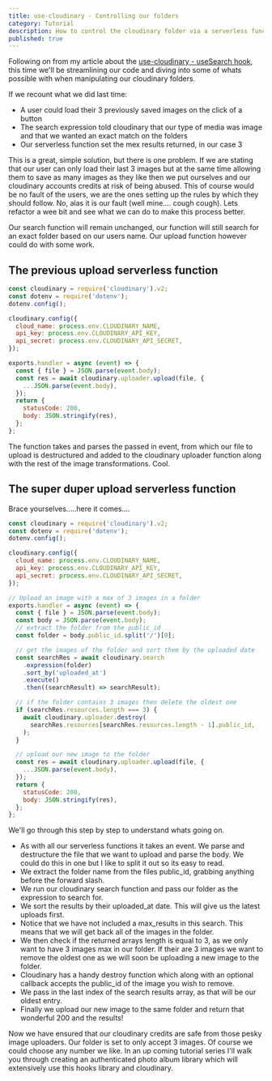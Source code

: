 ```yaml
---
title: use-cloudinary - Controlling our folders
category: Tutorial
description: How to control the cloudinary folder via a serverless function
published: true
---
```


Following on from my article about the [use-cloudinary - useSearch hook](https://richardhaines.dev/use-cloudinary-hooks-use-search/), this time we'll be streamlining our code and diving into some of whats possible with when manipulating our cloudinary folders.

If we recount what we did last time:

- A user could load their 3 previously saved images on the click of a button
- The search expression told cloudinary that our type of media was image and that we wanted an exact match on the folders
- Our serverless function set the mex results returned, in our case 3

This is a great, simple solution, but there is one problem. If we are stating that our user can only load their last 3 images but at the same time allowing them to save as many images as they like then we put ourselves and our cloudinary accounts credits at risk of being abused. This of course would be no fault of the users, we are the ones setting up the rules by which they should follow. No, alas it is our fault (well mine.... cough cough). Lets refactor a wee bit and see what we can do to make this process better.

Our search function will remain unchanged, our function will still search for an exact folder based on our users name. Our upload function however could do with some work.

## The previous upload serverless function

```js
const cloudinary = require('cloudinary').v2;
const dotenv = require('dotenv');
dotenv.config();

cloudinary.config({
  cloud_name: process.env.CLOUDINARY_NAME,
  api_key: process.env.CLOUDINARY_API_KEY,
  api_secret: process.env.CLOUDINARY_API_SECRET,
});

exports.handler = async (event) => {
  const { file } = JSON.parse(event.body);
  const res = await cloudinary.uploader.upload(file, {
    ...JSON.parse(event.body),
  });
  return {
    statusCode: 200,
    body: JSON.stringify(res),
  };
};
```

The function takes and parses the passed in event, from which our file to upload is destructured and added to the cloudinary uploader function along with the rest of the image transformations. Cool.

## The super duper upload serverless function

Brace yourselves.....here it comes....

```js
const cloudinary = require('cloudinary').v2;
const dotenv = require('dotenv');
dotenv.config();

cloudinary.config({
  cloud_name: process.env.CLOUDINARY_NAME,
  api_key: process.env.CLOUDINARY_API_KEY,
  api_secret: process.env.CLOUDINARY_API_SECRET,
});

// Upload an image with a max of 3 images in a folder
exports.handler = async (event) => {
  const { file } = JSON.parse(event.body);
  const body = JSON.parse(event.body);
  // extract the folder from the public_id
  const folder = body.public_id.split('/')[0];

  // get the images of the folder and sort them by the uploaded date
  const searchRes = await cloudinary.search
    .expression(folder)
    .sort_by('uploaded_at')
    .execute()
    .then((searchResult) => searchResult);

  // if the folder contains 3 images then delete the oldest one
  if (searchRes.resources.length === 3) {
    await cloudinary.uploader.destroy(
      searchRes.resources[searchRes.resources.length - 1].public_id,
    );
  }

  // upload our new image to the folder
  const res = await cloudinary.uploader.upload(file, {
    ...JSON.parse(event.body),
  });
  return {
    statusCode: 200,
    body: JSON.stringify(res),
  };
};
```

We'll go through this step by step to understand whats going on.

- As with all our serverless functions it takes an event. We parse and destructure the file that we want to upload and parse the body. We could do this in one but I like to split it out so its easy to read.
- We extract the folder name from the files public_id, grabbing anything before the forward slash.
- We run our cloudinary search function and pass our folder as the expression to search for.
- We sort the results by their uploaded_at date. This will give us the latest uploads first.
- Notice that we have not included a max_results in this search. This means that we will get back all of the images in the folder.
- We then check if the returned arrays length is equal to 3, as we only want to have 3 images max in our folder. If their are 3 images we want to remove the oldest one as we will soon be uploading a new image to the folder.
- Cloudinary has a handy destroy function which along with an optional callback accepts the public_id of the image you wish to remove.
- We pass in the last index of the search results array, as that will be our oldest entry.
- Finally we upload our new image to the same folder and return that wonderful 200 and the results!

Now we have ensured that our cloudinary credits are safe from those pesky image uploaders. Our folder is set to only accept 3 images. Of course we could choose any number we like. In an up coming tutorial series I'll walk you through creating an authenticated photo album library which will extensively use this hooks library and cloudinary.

